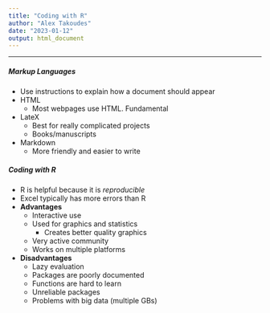 ```yaml
---
title: "Coding with R"
author: "Alex Takoudes"
date: "2023-01-12"
output: html_document
---
```

***
##### Markup Languages
* Use instructions to explain how a document should appear
* HTML
  + Most webpages use HTML. Fundamental
* LateX
  + Best for really complicated projects
  + Books/manuscripts
* Markdown
  + More friendly and easier to write

##### Coding with R
* R is helpful because it is *reproducible*
* Excel typically has more errors than R
* **Advantages**
  + Interactive use
  + Used for graphics and statistics
    + Creates better quality graphics
  + Very active community
  + Works on multiple platforms
* **Disadvantages**
  + Lazy evaluation
  + Packages are poorly documented
  + Functions are hard to learn
  + Unreliable packages
  + Problems with big data (multiple GBs)